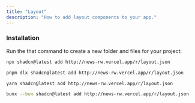 ```yaml
---
title: "Layout"
description: "How to add layout components to your app."
---
```


### Installation

Run the that command to create a new folder and files for your project:

<CodeGroup>

```bash npm
npx shadcn@latest add http://news-rw.vercel.app/r/layout.json
```

```bash pnpm
pnpm dlx shadcn@latest add http://news-rw.vercel.app/r/layout.json
```

```bash yarn
yarn shadcn@latest add http://news-rw.vercel.app/r/layout.json
```

```bash bun
bunx --bun shadcn@latest add http://news-rw.vercel.app/r/layout.json
```

</CodeGroup>
